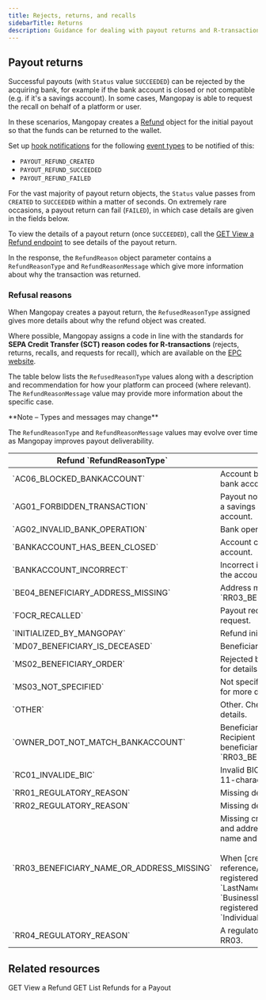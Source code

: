 ```yaml
---
title: Rejects, returns, and recalls
sidebarTitle: Returns
description: Guidance for dealing with payout returns and R-transactions
---
```


## Payout returns

Successful payouts (with `Status` value `SUCCEEDED`) can be rejected by the acquiring bank, for example if the bank account is closed or not compatible (e.g. if it's a savings account). In some cases, Mangopay is able to request the recall on behalf of a platform or user.

In these scenarios, Mangopay creates a [Refund](/api-reference/refunds/refund-object) object for the initial payout so that the funds can be returned to the wallet.

Set up [hook notifications](/webhooks) for the following [event types](/webhooks/event-types) to be notified of this:
- `PAYOUT_REFUND_CREATED`
- `PAYOUT_REFUND_SUCCEEDED`
- `PAYOUT_REFUND_FAILED`

For the vast majority of payout return objects, the `Status` value passes from `CREATED` to `SUCCEEDED` within a matter of seconds. On extremely rare occasions, a payout return can fail (`FAILED`), in which case details are given in the fields below.

To view the details of a payout return (once `SUCCEEDED`), call the [GET View a Refund endpoint](/api-reference/refunds/view-refund) to see details of the payout return.

In the response, the `RefundReason` object parameter contains a `RefundReasonType` and `RefundReasonMessage` which give more information about why the transaction was returned.

### Refusal reasons 

When Mangopay creates a payout return, the `RefusedReasonType` assigned gives more details about why the refund object was created. 

Where possible, Mangopay assigns a code in line with the standards for **SEPA Credit Transfer (SCT) reason codes for R-transactions** (rejects, returns, recalls, and requests for recall), which are available on the <a href="https://www.europeanpaymentscouncil.eu/document-library/guidance-documents/guidance-reason-codes-sepa-credit-transfer-r-transactions" target="_blank">EPC website</a>. 

The table below lists the `RefusedReasonType` values along with a description and recommendation for how your platform can proceed (where relevant). The `RefundReasonMessage` value may provide more information about the specific case.

<Note>
**Note – Types and messages may change**

The `RefundReasonType` and `RefundReasonMessage` values may evolve over time as Mangopay improves payout deliverability.
</Note>

<table>
<thead>
<tr>
<th class="header">Refund `RefundReasonType`</th>
<th class="header">Description</th>
</tr>
</thead>
<tbody>
<tr>
<td class="table-content">`AC06_BLOCKED_BANKACCOUNT`</td>
<td class="table-content">Account blocked. Ask the user to register a different bank account.</td>
</tr><tr>
<td class="table-content">`AG01_FORBIDDEN_TRANSACTION`</td>
<td class="table-content">Payout not possible to this account (e.g. because it's a savings account). Ask the user to register a different account.</td>
</tr><tr>
<td class="table-content">`AG02_INVALID_BANK_OPERATION`</td>
<td class="table-content">Bank operation code not valid.</td>
</tr><tr>
<td class="table-content">`BANKACCOUNT_HAS_BEEN_CLOSED`</td>
<td class="table-content">Account closed. Ask the user to register a new (open) account.</td>
</tr><tr>
<td class="table-content">`BANKACCOUNT_INCORRECT`</td>
<td class="table-content">Incorrect identifier (IBAN or account number). Verify the account details with the user.</td>
</tr><tr>
<td class="table-content">`BE04_BENEFICIARY_ADDRESS_MISSING`</td>
<td class="table-content">Address missing. See `RR03_BENEFICIARY_NAME_OR_ADDRESS_MISSING`.</td>
</tr><tr>
<td class="table-content">`FOCR_RECALLED`</td>
<td class="table-content">Payout recalled by Mangopay following a cancellation request.</td>
</tr><tr>
<td class="table-content">`INITIALIZED_BY_MANGOPAY`</td>
<td class="table-content">Refund initiated by Mangopay.</td>
</tr><tr>
<td class="table-content">`MD07_BENEFICIARY_IS_DECEASED`</td>
<td class="table-content">Beneficiary indicated as deceased.</td>
</tr><tr>
<td class="table-content">`MS02_BENEFICIARY_ORDER`</td>
<td class="table-content">Rejected by order of the beneficiary. Contact the user for details.</td>
</tr><tr>
<td class="table-content">`MS03_NOT_SPECIFIED`</td>
<td class="table-content">Not specified. Check the `RefusedReasonMessage` for more details.</td>
</tr><tr>
<td class="table-content">`OTHER`</td>
<td class="table-content">Other. Check the `RefusedReasonMessage` for more details.</td>
</tr><tr>
<td class="table-content">`OWNER_DOT_NOT_MATCH_BANKACCOUNT`</td>
<td class="table-content">Beneficiary name mismatch. Ensure the registered Recipient (or bank account) owner name matches the beneficiary. See `RR03_BENEFICIARY_NAME_OR_ADDRESS_MISSING`.</td>
</tr><tr>
<td class="table-content">`RC01_INVALIDE_BIC`</td>
<td class="table-content">Invalid BIC. Ensure the BIC is valid. If possible, use the 11-character BIC instead of the 8-character one.</td>
</tr><tr>
<td class="table-content">`RR01_REGULATORY_REASON`</td>
<td class="table-content">Missing debtor account or identification.</td>
</tr><tr>
<td class="table-content">`RR02_REGULATORY_REASON`</td>
<td class="table-content">Missing debtor's name or address.</td>
</tr><tr>
<td class="table-content">`RR03_BENEFICIARY_NAME_OR_ADDRESS_MISSING`</td>
<td class="table-content">
Missing creditor's name or address. Ensure the name and address of the Recipient match the beneficiary name and address.
<br/><br/>
When [creating the Recipient](/api-reference/recipients/create-recipient):
- The registered name is specified in the `FirstName` and `LastName` of the `IndividualRecipient`, or the `BusinessName` of the `BusinessRecipient`.
- The registered address is specified in the `Address` of the `IndividualRecipient` or `BusinessRecipient`.
</td>
</tr><tr>
<td class="table-content">`RR04_REGULATORY_REASON`</td>
<td class="table-content">A regulatory reason not covered by RR01, RR02 or RR03.</td>
</tr>
</tbody>
</table>

## Related resources  

<CardGroup cols={2}>
<Card title="Endpoint" href="/api-reference/refunds/view-refund">
GET View a Refund 
</Card>
<Card title="Endpoint" href="/api-reference/refunds/list-refunds-payout">
GET List Refunds for a Payout
</Card>
</CardGroup>